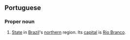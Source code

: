 ==Portuguese==
===Proper noun===
#[[State]] in [[Brazil]]'s [[northern]] region. Its [[capital]] is [[Rio Branco]].